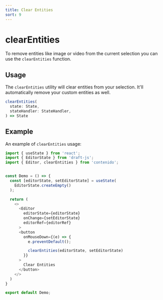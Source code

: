 ```yaml
---
title: Clear Entities
sort: 9
---
```


# clearEntities

To remove entities like image or video from the current selection you can use the
`clearEntities` function.

## Usage

The `clearEntities` utility will clear entities from your selection. It'll
automatically remove your custom entities as well.

```ts
clearEntities(
  state: State,
  stateHandler: StateHandler,
) => State
```

## Example

An example of `clearEntities` usage:

```ts
import { useState } from 'react';
import { EditorState } from 'draft-js';
import { Editor, clearEntities } from 'contenido';


const Demo = () => {
  const [editorState, setEditorState] = useState(
    EditorState.createEmpty()
  );

  return (
    <>
      <Editor
        editorState={editorState}
        onChange={setEditorState}
        editorRef={editorRef}
      >
      <button
        onMouseDown={(e) => {
          e.preventDefault();

          clearEntities(editorState, setEditorState)
        }}
      >
        Clear Entities
      </button>
    </>
  )
}

export default Demo;
```
